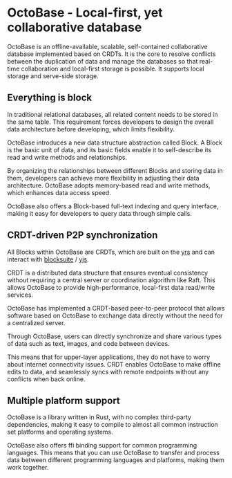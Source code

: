 # OctoBase - Local-first, yet collaborative database

OctoBase is an offline-available, scalable, self-contained collaborative database implemented based on CRDTs.
It is the core to resolve conflicts between the duplication of data and manage the databases so that real-time collaboration and local-first storage is possible.
It supports local storage and serve-side storage.

## Everything is block

In traditional relational databases, all related content needs to be stored in the same table. This requirement forces developers to design the overall data architecture before developing, which limits flexibility.

OctoBase introduces a new data structure abstraction called Block. A Block is the basic unit of data, and its basic fields enable it to self-describe its read and write methods and relationships.

By organizing the relationships between different Blocks and storing data in them, developers can achieve more flexibility in adjusting their data architecture. OctoBase adopts memory-based read and write methods, which enhances data access speed.

OctoBase also offers a Block-based full-text indexing and query interface, making it easy for developers to query data through simple calls.

## CRDT-driven P2P synchronization

All Blocks within OctoBase are CRDTs, which are built on the [yrs] and can interact with [blocksuite] / [yjs].

CRDT is a distributed data structure that ensures eventual consistency without requiring a central server or coordination algorithm like Raft. This allows OctoBase to provide high-performance, local-first data read/write services.

OctoBase has implemented a CRDT-based peer-to-peer protocol that allows software based on OctoBase to exchange data directly without the need for a centralized server.

Through OctoBase, users can directly synchronize and share various types of data such as text, images, and code between devices.

This means that for upper-layer applications, they do not have to worry about internet connectivity issues. CRDT enables OctoBase to make offline edits to data, and seamlessly syncs with remote endpoints without any conflicts when back online.

## Multiple platform support

OctoBase is a library written in Rust, with no complex third-party dependencies, making it easy to compile to almost all common instruction set platforms and operating systems.

OctoBase also offers ffi binding support for common programming languages. This means that you can use OctoBase to transfer and process data between different programming languages and platforms, making them work together.

[blocksuite]: https://github.com/toeverything/blocksuite
[yjs]: https://github.com/yjs/yjs
[yrs]: https://github.com/y-crdt/y-crdt
